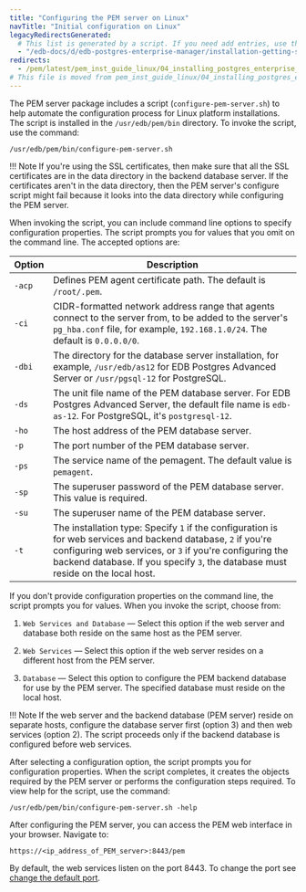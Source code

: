 ```yaml
---
title: "Configuring the PEM server on Linux"
navTitle: "Initial configuration on Linux"
legacyRedirectsGenerated:
  # This list is generated by a script. If you need add entries, use the `legacyRedirects` key.
  - "/edb-docs/d/edb-postgres-enterprise-manager/installation-getting-started/linux-installation-guide/8.0/configuring_the_pem_server_on_linux.html"
redirects:
  - /pem/latest/pem_inst_guide_linux/04_installing_postgres_enterprise_manager/05_configuring_the_pem_server_on_linux/
# This file is moved from pem_inst_guide_linux/04_installing_postgres_enterprise_manager
---
```


The PEM server package includes a script (`configure-pem-server.sh`) to help automate the configuration process for Linux platform installations. The script is installed in the `/usr/edb/pem/bin` directory. To invoke the script, use the command:

```shell
/usr/edb/pem/bin/configure-pem-server.sh
```

!!! Note
    If you're using the SSL certificates, then make sure that all the SSL certificates are in the data directory in the backend database server. If the certificates aren't in the data directory, then the PEM server's configure script might fail because it looks into the data directory while configuring the PEM server.


When invoking the script, you can include command line options to specify configuration properties. The script prompts you for values that you omit on the command line. The accepted options are:

| Option | Description                                                                                                                                                                                                                                                         |
| ---------- | ----------------------------------------------------------------------------------------------------------------------------------------------------------------------------------------------------------------------------------------------------------------------- |
| `-acp`     | Defines PEM agent certificate path. The default is `/root/.pem`.                                                                                                                                                                                                        |
| `-ci`      | CIDR-formatted network address range that agents connect to the server from, to be added to the server's `pg_hba.conf` file, for example, `192.168.1.0/24`. The default is `0.0.0.0/0`.                                                                            |
| `-dbi`     | The directory for the database server installation, for example, `/usr/edb/as12` for EDB Postgres Advanced Server or `/usr/pgsql-12` for PostgreSQL.                                                                                                                                 |
| `-ds`      | The unit file name of the PEM database server. For EDB Postgres Advanced Server, the default file name is `edb-as-12`. For PostgreSQL, it's `postgresql-12`.                                                                                                                        |
| `-ho`      | The host address of the PEM database server.                                                                                                                                                                                                                            |
| `-p`       | The port number of the PEM database server.                                                                                                                                                                                                                             |
| `-ps`      | The service name of the pemagent. The default value is `pemagent`.                                                                                                                                                                                                      |
| `-sp`      | The superuser password of the PEM database server. This value is required.                                                                                                                                                                                              |
| `-su`      | The superuser name of the PEM database server.                                                                                                                                                                                                                          |
| `-t`       | The installation type: Specify `1` if the configuration is for web services and backend database, `2` if you're configuring web services, or `3` if you're configuring the backend database. If you specify `3`, the database must reside on the local host. |

If you don't provide configuration properties on the command line, the script prompts you for values. When you invoke the script, choose from:

1.  `Web Services and Database` &mdash; Select this option if the web server and database both reside on the same host as the PEM server.

2.  `Web Services` &mdash; Select this option if the web server resides on a different host from the PEM server.

3.  `Database` &mdash; Select this option to configure the PEM backend database for use by the PEM server. The specified database must reside on the local host.

!!! Note
    If the web server and the backend database (PEM server) reside on separate hosts, configure the database server first (option 3) and then web services (option 2). The script proceeds only if the backend database is configured before web services.

After selecting a configuration option, the script prompts you for configuration properties. When the script completes, it creates the objects required by the PEM server or performs the configuration steps required. To view help for the script, use the command:

```shell
/usr/edb/pem/bin/configure-pem-server.sh -help
```

After configuring the PEM server, you can access the PEM web interface in your browser. Navigate to:

```text
https://<ip_address_of_PEM_server>:8443/pem
```

By default, the web services listen on the port 8443. To change the port see [change the default port](/pem/latest/changing_default_port).